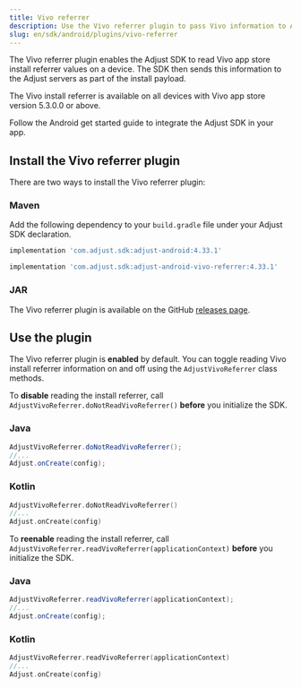 ```yaml
---
title: Vivo referrer
description: Use the Vivo referrer plugin to pass Vivo information to Adjust.
slug: en/sdk/android/plugins/vivo-referrer
---
```


The Vivo referrer plugin enables the Adjust SDK to read Vivo app store install referrer values on a device. The SDK then sends this information to the Adjust servers as part of the install payload.

The Vivo install referrer is available on all devices with Vivo app store version 5.3.0.0 or above.

Follow the Android get started guide to integrate the Adjust SDK in your app.

## Install the Vivo referrer plugin

There are two ways to install the Vivo referrer plugin:

### Maven

Add the following dependency to your `build.gradle` file under your Adjust SDK declaration.

```groovy
implementation 'com.adjust.sdk:adjust-android:4.33.1'

implementation 'com.adjust.sdk:adjust-android-vivo-referrer:4.33.1'
```

### JAR

The Vivo referrer plugin is available on the GitHub [releases page](https://github.com/adjust/android_sdk/releases/tag/v4.33.4).

## Use the plugin

The Vivo referrer plugin is __enabled__ by default. You can toggle reading Vivo install referrer information on and off using the `AdjustVivoReferrer` class methods.

To __disable__ reading the install referrer, call `AdjustVivoReferrer.doNotReadVivoReferrer()` __before__ you initialize the SDK.

<Tabs>
<Tab sync="java">

### Java

```java
AdjustVivoReferrer.doNotReadVivoReferrer();
//...
Adjust.onCreate(config);
```

</Tab>
<Tab sync="kotlin">

### Kotlin

```kotlin
AdjustVivoReferrer.doNotReadVivoReferrer()
//...
Adjust.onCreate(config)
```

</Tab>
</Tabs>

To __reenable__ reading the install referrer, call `AdjustVivoReferrer.readVivoReferrer(applicationContext)` __before__ you initialize the SDK.

<Tabs>
<Tab sync="java">

### Java

```java
AdjustVivoReferrer.readVivoReferrer(applicationContext);
//...
Adjust.onCreate(config);
```

</Tab>
<Tab sync="kotlin">

### Kotlin

```kotlin
AdjustVivoReferrer.readVivoReferrer(applicationContext)
//...
Adjust.onCreate(config)
```

</Tab>
</Tabs>
